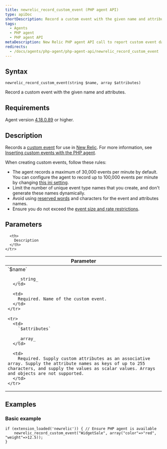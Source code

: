 ```yaml
---
title: newrelic_record_custom_event (PHP agent API)
type: apiDoc
shortDescription: Record a custom event with the given name and attributes.
tags:
  - Agents
  - PHP agent
  - PHP agent API
metaDescription: New Relic PHP agent API call to report custom event data to New Relic.
redirects:
  - /docs/agents/php-agent/php-agent-api/newrelic_record_custom_event
---
```


## Syntax

```
newrelic_record_custom_event(string $name, array $attributes)
```

Record a custom event with the given name and attributes.

## Requirements

Agent version [4.18.0.89](/docs/release-notes/agent-release-notes/php-release-notes/php-agent-418089) or higher.

## Description

Records a [custom event](/docs/using-new-relic/welcome-new-relic/getting-started/glossary#custom%20event) for use in [New Relic](/docs/insights/new-relic-insights/understanding-insights/new-relic-insights). For more information, see [Inserting custom events with the PHP agent](/docs/insights/new-relic-insights/adding-querying-data/inserting-custom-events-new-relic-agents#php-att).

<Callout variant="tip">
  When creating custom events, follow these rules:

  * The agent records a maximum of 30,000 events per minute by default. You can configure the agent to record up to 100,000 events per minute by changing [this ini setting](/docs/apm/agents/php-agent/configuration/php-agent-configuration/#inivar-custom-events-maxsamples).
  * Limit the number of unique event type names that you create, and don't generate these names dynamically.
  * Avoid using [reserved words](/docs/insights/nrql-new-relic-query-language/nrql-resources/reserved-words) and characters for the event and attributes names.
  * Ensure you do not exceed the [event size and rate restrictions](/docs/data-apis/custom-data/custom-events/data-requirements-limits-custom-event-data/).
</Callout>

## Parameters

<table>
  <thead>
    <tr>
      <th width="25%">
        Parameter
      </th>

      <th>
        Description
      </th>
    </tr>
  </thead>

  <tbody>
    <tr>
      <td>
        `$name`

        _string_
      </td>

      <td>
        Required. Name of the custom event.
      </td>
    </tr>

    <tr>
      <td>
        `$attributes`

        _array_
      </td>

      <td>
        Required. Supply custom attributes as an associative array. Supply the attribute names as keys of up to 255 characters, and supply the values as scalar values. Arrays and objects are not supported.
      </td>
    </tr>
  </tbody>
</table>

## Examples

### Basic example

```
if (extension_loaded('newrelic')) { // Ensure PHP agent is available
    newrelic_record_custom_event("WidgetSale", array("color"=>"red", "weight"=>12.5));
}
```
